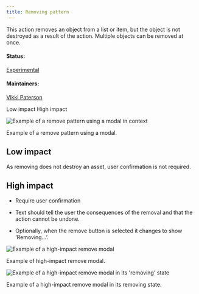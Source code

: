 ```yaml
---
title: Removing pattern
---
```


<PageDescription>

This action removes an object from a list or item, but the object is not destroyed as a result of the action. Multiple objects can be removed at once.

</PageDescription>

#### Status:

[Experimental](/experimental/about)

#### Maintainers:

[Vikki Paterson](https://github.ibm.com/VICTORIA)

<AnchorLinks>

<AnchorLink>Low impact</AnchorLink>
<AnchorLink>High impact</AnchorLink>

</AnchorLinks>

![Example of a remove pattern using a modal in context](/images/modal-in-context.png)

<Caption>Example of a remove pattern using a modal.</Caption>

## Low impact

As removing does not destroy an asset, user confirmation is not required.

## High impact

- Require user confirmation

- Text should tell the user the consequences of the removal and that the action cannot be undone.

- Optionally, when the remove button is selected it changes to show ‘Removing...’.

<Row>
<Column colLg={8}>

![Example of a high-impact remove modal](images/first-view.png)

<Caption>Example of high-impact remove modal.</Caption>

</Column>
</Row>

<Row>
<Column colLg={8}>

![Example of a high-impact remove modal in its 'removing' state](images/second-view.png)

<Caption>Example of a high-impact remove modal in its removing state.</Caption>

</Column>
</Row>
